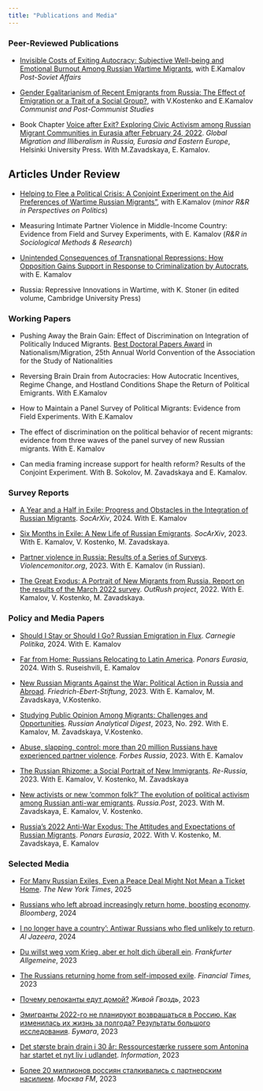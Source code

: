 ```yaml
---
title: "Publications and Media"
---
```


<!-- This css code to control size of the page title. Here it is 0 to make it invisible -->

```{=html}
<style>
.title {
  font-size: 0px;
}
</style>
```

### Peer-Reviewed Publications

-   [Invisible Costs of Exiting Autocracy: Subjective Well-being and Emotional Burnout Among Russian Wartime Migrants](https://www.tandfonline.com/doi/abs/10.1080/1060586X.2025.2477417), with E.Kamalov *Post-Soviet Affairs*

-   [Gender Egalitarianism of Recent Emigrants from Russia: The Effect of Emigration or a Trait of a Social Group?](https://www.tandfonline.com/doi/abs/10.1080/1060586X.2025.2477417), with V.Kostenko and E.Kamalov *Communist and Post-Communist Studies*

-   Book Chapter [Voice after Exit? Exploring Civic Activism among Russian Migrant Communities in Eurasia after February 24, 2022](https://osf.io/preprints/socarxiv/3dnsv). *Global Migration and Illiberalism in Russia, Eurasia and Eastern Europe*, Helsinki University Press. With M.Zavadskaya, E. Kamalov.

## Articles Under Review

-   [Helping to Flee a Political Crisis: A Conjoint Experiment on the Aid Preferences of Wartime Russian Migrants"](https://osf.io/preprints/socarxiv/qg3sx), with E.Kamalov (*minor R&R in Perspectives on Politics*)

-   Measuring Intimate Partner Violence in Middle-Income Country: Evidence from Field and Survey Experiments, with E. Kamalov (*R&R in Sociological Methods & Research*)

-   [Unintended Consequences of Transnational Repressions: How Opposition Gains Support in Response to Criminalization by Autocrats](https://osf.io/preprints/socarxiv/wks2m), with E. Kamalov

-   Russia: Repressive Innovations in Wartime, with K. Stoner (in edited volume, Cambridge University Press)

### Working Papers

-   Pushing Away the Brain Gain: Effect of Discrimination on Integration of Politically Induced Migrants. [Best Doctoral Papers Award](https://nationalities.org/prizes/doctoral-student-award/2024-doctoral-students-awards/) in Nationalism/Migration, 25th Annual World Convention of the Association for the Study of Nationalities

-   Reversing Brain Drain from Autocracies: How Autocratic Incentives, Regime Change, and Hostland Conditions Shape the Return of Political Emigrants. With E.Kamalov

-   How to Maintain a Panel Survey of Political Migrants: Evidence from Field Experiments. With E.Kamalov

-   The effect of discrimination on the political behavior of recent migrants: evidence from three waves of the panel survey of new Russian migrants. With E. Kamalov

-   Can media framing increase support for health reform? Results of the Conjoint Experiment. With B. Sokolov, M. Zavadskaya and E. Kamalov.

### Survey Reports

-   [A Year and a Half in Exile: Progress and Obstacles in the Integration of Russian Migrants](https://doi.org/10.31235/osf.io/ckf4v). *SocArXiv*, 2024. With E. Kamalov

-   [Six Months in Exile: A New Life of Russian Emigrants](https://osf.io/preprints/socarxiv/epn2c/). *SocArXiv*, 2023. With E. Kamalov, V. Kostenko, M. Zavadskaya.

-   [Partner violence in Russia: Results of a Series of Surveys](https://violencemonitor.org/report_2023). *Violencemonitor.org*, 2023. With E. Kamalov (in Russian).

-   [The Great Exodus: A Portrait of New Migrants from Russia. Report on the results of the March 2022 survey](https://outrush.io/report_march_2022). *OutRush project*, 2022. With E. Kamalov, V. Kostenko, M. Zavadskaya.

### Policy and Media Papers

-   [Should I Stay or Should I Go? Russian Emigration in Flux](https://carnegieendowment.org/russia-eurasia/politika/2024/07/russian-emigration-in-flux?lang=en&center=russia-eurasia). *Carnegie Politika*, 2024. With E. Kamalov

-   [Far from Home: Russians Relocating to Latin America](https://www.ponarseurasia.org/far-from-home-russians-relocating-to-latin-america/). *Ponars Eurasia*, 2024. With S. Ruseishvili, E. Kamalov

-   [New Russian Migrants Against the War: Political Action in Russia and Abroad](https://library.fes.de/pdf-files/international/20458.pdf). *Friedrich-Ebert-Stiftung*, 2023. With E. Kamalov, M. Zavadskaya, V.Kostenko.

-   [Studying Public Opinion Among Migrants: Challenges and Opportunities](https://www.research-collection.ethz.ch/handle/20.500.11850/599408). *Russian Analytical Digest*, 2023, No. 292. With E. Kamalov, M. Zavadskaya, V.Kostenko.

-   [Abuse, slapping, control: more than 20 million Russians have experienced partner violence](https://www.forbes.ru/forbes-woman/486866-ab-uz-slepki-kontrol-bolee-20-mln-rossian-stalkivalis-s-partnerskim-nasiliem). *Forbes Russia*, 2023. With E. Kamalov

-   [The Russian Rhizome: a Social Portrait of New Immigrants](https://re-russia.net/en/expertise/045/). *Re-Russia*, 2023. With E. Kamalov, V. Kostenko, M. Zavadskaya

-   [New activists or new 'common folk?' The evolution of political activism among Russian anti-war emigrants](https://russiapost.info/society/common_folk). *Russia.Post*, 2023. With M. Zavadskaya, E. Kamalov, V. Kostenko.

-   [Russia's 2022 Anti-War Exodus: The Attitudes and Expectations of Russian Migrants](https://www.ponarseurasia.org/russias-2022-anti-war-exodus-the-attitudes-and-expectations-of-russian-migrants/). *Ponars Eurasia*, 2022. With V. Kostenko, M. Zavadskaya, E. Kamalov

### Selected Media

-   [For Many Russian Exiles, Even a Peace Deal Might Not Mean a Ticket Home](https://www.nytimes.com/2025/04/06/world/europe/russian-exiles-return-putin-war-ceasefire.html). *The New York Times*, 2025

-   [Russians who left abroad increasingly return home, boosting economy](https://www.bloomberg.com/news/articles/2024-05-02/russians-who-fled-war-return-in-boost-for-putin-s-war-economy). *Bloomberg*, 2024

-   [I no longer have a country’: Antiwar Russians who fled unlikely to return](https://www.aljazeera.com/news/2024/1/22/russian-exiles-unlikely-to-return). *Al Jazeera*, 2024

-   [Du willst weg vom Krieg, aber er holt dich überall ein](https://www.faz.net/aktuell/ukraine/ukrainekrieg-wie-russen-ihre-rueckkehr-aus-dem-exil-wahrnehmen-19374672.html). *Frankfurter Allgemeine*, 2023

-   [The Russians returning home from self-imposed exile](https://www.ft.com/content/5e6bcce9-7bda-4b29-b1b7-f7df6e879fd9). *Financial Times,* 2023

-   [Почему релоканты едут домой?](https://www.youtube.com/watch?v=Bvcfj9a9XH8&t=4028s) *Живой Гвоздь*, 2023

-   [Эмигранты 2022-го не планируют возвращаться в Россию. Как изменилась их жизнь за полгода? Результаты большого исследования](https://paperpaper.ru/emigranty-2022-go-ne-planiruyut-vozvrashat/). *Бумага*, 2023

-   [Det største brain drain i 30 år: Ressourcestærke russere som Antonina har startet et nyt liv i udlandet](https://www.information.dk/udland/2023/02/stoerste-brain-drain-30-aar-ressourcestaerke-russere-antonina-startet-nyt-liv-udlandet). *Information*, 2023

-   [Более 20 миллионов россиян сталкивались с партнерским насилием](https://www.mosfm.com/audios/151399). *Москва FM*, 2023
